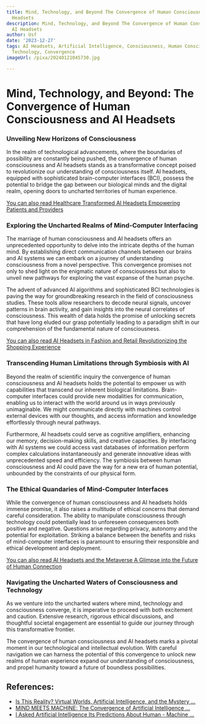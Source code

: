 ```yaml
---
title: Mind, Technology, and Beyond The Convergence of Human Consciousness and AI
  Headsets
description: Mind, Technology, and Beyond The Convergence of Human Consciousness and
  AI Headsets
author: Usf
date: '2023-12-27'
tags: AI Headsets, Artificial Intelligence, Consciousness, Human Consciousness, Mind,
  Technology, Convergence
imageUrl: /pixa/20240121045730.jpg

---
```

#  Mind, Technology, and Beyond: The Convergence of Human Consciousness  and AI Headsets

### Unveiling New Horizons of Consciousness

In the realm of technological advancements, where the boundaries  of possibility are constantly being pushed,  the  convergence of human  consciousness and AI headsets stands as  a transformative concept  poised to revolutionize our understanding of consciousness itself. AI headsets, equipped with sophisticated brain-computer interfaces (BCI), possess the potential to bridge the gap between our  biological minds and the digital realm, opening doors to uncharted territories of human  experience.

[You can also read Healthcare  Transformed AI Headsets Empowering Patients and  Providers](Healthcare%20Transformed%20AI%20Headsets%20Empowering%20Patients%20and%20Providers)


### Exploring the Uncharted Realms of Mind-Computer Interfacing

The marriage of human consciousness and AI headsets offers an unprecedented opportunity to delve into the intricate  depths  of the human mind.  By establishing direct communication channels between our brains and AI systems we can embark on a journey of understanding consciousness from a novel perspective. This  convergence promises not only to shed light on the enigmatic nature of  consciousness  but also to unveil new pathways for exploring the  vast expanse of the human psyche.

The advent of advanced AI algorithms and sophisticated BCI technologies is paving the way for groundbreaking research  in the field of consciousness studies. These tools allow researchers to decode neural signals, uncover patterns in brain activity, and gain insights into the  neural correlates of consciousness. This  wealth  of data holds the promise of unlocking secrets that have long eluded our grasp potentially leading to a paradigm shift in our comprehension of  the fundamental nature of consciousness.

[You can also read AI Headsets in Fashion and Retail  Revolutionizing the Shopping Experience](AI%20Headsets%20in%20Fashion%20and%20Retail%20Revolutionizing%20the%20Shopping%20Experience)


### Transcending Human Limitations through Symbiosis with AI

Beyond the realm of scientific inquiry the convergence of human consciousness and AI headsets holds the potential to empower us with capabilities that transcend our inherent biological limitations. Brain-computer interfaces could provide new modalities for communication, enabling us to interact with  the world around us in  ways previously unimaginable. We might communicate directly with machines control  external devices with  our thoughts, and access information and knowledge effortlessly through neural pathways.

Furthermore, AI headsets could serve as  cognitive amplifiers, enhancing our memory, decision-making skills, and creative capacities. By  interfacing with AI systems we could access  vast  databases of information perform complex calculations instantaneously and  generate  innovative  ideas with unprecedented speed and efficiency. The symbiosis between human consciousness and AI could pave the way for a new  era of human potential, unbounded by the constraints of our physical form.

### The Ethical Quandaries of Mind-Computer Interfaces

While the convergence of human  consciousness and AI headsets holds immense promise, it also raises a multitude of ethical concerns  that demand careful consideration. The ability to manipulate consciousness through technology could potentially  lead to  unforeseen consequences both positive and negative. Questions  arise regarding  privacy, autonomy and the potential for exploitation. Striking a balance between the benefits and risks of mind-computer interfaces is paramount to ensuring their responsible and ethical development and deployment.

[You can also read AI Headsets and  the Metaverse A Glimpse into the Future of Human Connection](AI%20Headsets%20and%20the%20Metaverse%20A%20Glimpse%20into%20the%20Future%20of%20Human%20Connection)


### Navigating the Uncharted Waters  of Consciousness and Technology

As we  venture into the uncharted  waters where mind,  technology and consciousness converge, it is  imperative  to proceed with both excitement and caution. Extensive  research, rigorous ethical  discussions, and  thoughtful societal engagement are essential  to guide our journey through this transformative frontier.

The convergence of human consciousness and AI  headsets marks  a pivotal moment in our technological and intellectual evolution.  With careful navigation we can harness the potential of this convergence to unlock new realms of human experience expand  our understanding of consciousness,  and propel humanity toward a future of boundless possibilities.

## References:
- [Is This Reality? Virtual Worlds, Artificial Intelligence, and the Mystery ...](https://www.youtube.com/watch?v=Kc2p4PDKoco)
- [MIND MEETS MACHINE: The Convergence of Artificial Intelligence ...](https://www.amazon.com/MIND-MEETS-MACHINE-Convergence-Intelligence/dp/B0C1DPQBSK)
- [I Asked Artificial Intelligence Its Predictions About Human - Machine ...](https://fahrikarakas.medium.com/i-asked-artificial-intelligence-its-predictions-about-human-machine-integration-15b19ac7d416)

